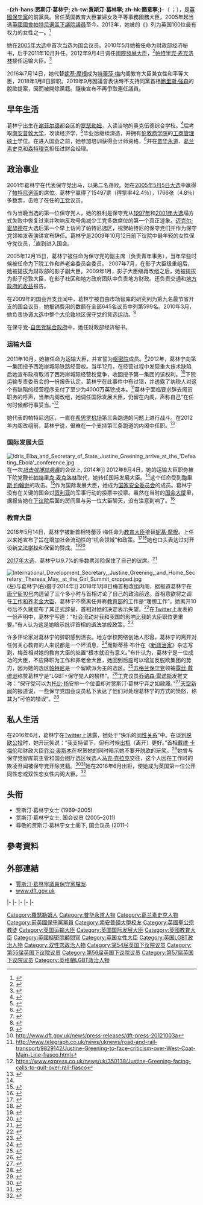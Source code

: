 {{NoteTA
|G1=PoliticiansUK
|T = zh-hans:贾斯汀·葛林宁; zh-tw:賈斯汀·葛林寧; zh-hk:簡意寧;
|1 = zh-hans:贾斯汀·葛林宁; zh-tw:賈斯汀·葛林寧; zh-hk:簡意寧;
|2 = 葛林宁=>zh-hans:葛林宁; 葛林宁=>zh-tw:葛林寧; 葛林宁=>zh-hk:簡意寧;
|3=zh-hant:大衛·金馬倫;zh-tw:大衛·卡麥隆;zh-cn:戴维·卡梅伦;
}}<!-- 請勿移除(1)項之單向轉換功能，以免內文譯名出錯。 -->
{{Infobox officeholder
|honorific-prefix = [[尊敬的|尊敬的]]
|name             = 賈斯汀·葛林寧 {{small|阁下}}
|honorific-suffix = [[国会议员|国会议员]]
|image            = Official portrait of Justine Greening crop 2.jpg
|office           = [[教育大臣_(英國)|教育大臣]]
|monarch          = [[伊利沙伯二世|伊利沙伯二世]]
|primeminister    = [[文翠珊|文翠珊]]
|term_start       = 2016年7月14日
|term_end         = 2018年1月8日
|predecessor      = [[妮基·摩根|妮基·摩根]]
|successor        = [[達米安·海因斯|達米安·海因斯]]
|office1          = [[婦女及平等事務部長|婦女及平等事務部長]]
|monarch1         = [[伊利沙伯二世|伊利沙伯二世]]
|primeminister1   = [[文翠珊|文翠珊]]
|term_start1      = 2016年7月14日
|term_end1        = 2018年1月8日
|predecessor1     = [[妮基·摩根|妮基·摩根]]
|successor1       = [[安珀·路德|安珀·路德]]
|office2          = [[國際發展大臣|國際發展大臣]]
|monarch2         = [[伊利沙伯二世|伊利沙伯二世]]
|primeminister2   = [[戴维·卡梅伦|戴维·卡梅伦]]
|term_start2      = 2012年9月4日
|term_end2        = 2016年7月14日
|predecessor2     = [[麥俊高|安德魯·米切爾]]
|successor2       = [[布里提·帕特尔|布里提·帕特尔]]
|office3          = [[英國運輸大臣|運輸大臣]]
|monarch3         = [[伊利沙伯二世|伊利沙伯二世]]
|primeminister3   = [[戴维·卡梅伦|戴维·卡梅伦]]
|term_start3      = 2011年10月14日
|term_end3        = 2012年9月4日
|predecessor3     = [[夏文達|夏文達]]
|successor3       = [[麥樂賢|麥樂賢]]
|office4          = [[財政部經濟秘書|財政部經濟秘書]]
|monarch4         = [[伊利沙伯二世|伊利沙伯二世]]
|primeminister4   = [[戴维·卡梅伦|戴维·卡梅伦]]
|1blankname4      = 大臣
|1namedata4       = [[乔治·奥斯本|乔治·奥斯本]]
|term_start4      = 2010年5月13日
|term_end4        = 2011年10月14日
|predecessor4     = {{link-en|裴毅生|Ian Pearson|伊恩·皮爾森}}
|successor4       = {{link-en|克洛依·史密斯|Chloe Smith}}
|office5          = [[帕特尼_(英國國會選區)|帕特尼選區]]<br>[[國會議員|下議院議員]]
|term_start5      = 2005年5月5日
|term_end5        = 2019年11月6日
|predecessor5     = {{le|托尼·柯爾曼|Tony Colman (politician)}}
|successor5       = 
|majority5        = 10,053（24.6%）
|birthname        = {{lang|en|Justine Greening}}<br />-{zh-hans:贾斯汀·葛林宁;zh-tw:賈斯汀·葛林寧;zh-hk:積斯汀·格寧;}-
|birth_date       = {{Birth date and age|1969|4|30|df=y}}
|birth_place      = {{UK}}[[英格蘭|英格蘭]][[南約克郡|南約克郡]][[羅瑟勒姆|羅瑟勒姆]]
|party            = [[保守黨_(英國)|保守黨]]
|spouse           = 
|children         = 
|religion         = [[基督教|基督教]]（[[聖公宗|聖公宗]]）
|education        = 
|alma_mater       = [[南安普敦大学|南安普敦大学]]<br />[[伦敦商学院|伦敦商学院]]
|signature        = 
|website          = {{URL|http://www.justinegreening.co.uk/|}}
}}

'''-{zh-hans:贾斯汀·葛林宁; zh-tw:賈斯汀·葛林寧; zh-hk:簡意寧;}-'''（{{lang-en|'''Justine Greening'''}} {{post-nominals|country=GBR|PC|MP}}；{{bd|1969年|4月30日||catIdx=G}}），是[[保守黨_(英國)|英國保守黨]]的前黨員。曾任英国教育大臣兼婦女及平等事務國務大臣，2005年起当选[[英國國會|英國國會]][[帕特尼_(英國國會選區)|帕特尼選區]][[國會議員|下議院議員]]至今。2013年，她被{{le|英国广播公司第四频道|BBC Radio 4}}的《{{le|妇女时间|Woman's Hour}}》列为英国100位最有权力的女性之一。<ref>{{cite web|url=http://www.bbc.co.uk/programmes/b007qlvb/features/power-list-100|title=BBC Radio 4, Woman's Hour Power List|trans_title=权力女性名单|publisher=BBC|accessdate=2015-10-05|archive-date=2013-02-15|archive-url=https://web.archive.org/web/20130215063524/http://www.bbc.co.uk/programmes/b007qlvb/features/power-list-100|dead-url=no}}</ref>

她在[[2005年英国大选|2005年大选]]中首次当选为国会议员。2010年5月她被任命为财政部经济秘书，后于2011年10月升任{{le|运输大臣|Secretary of State for Transport}}。2012年9月4日调任[[國際發展大臣|國際發展大臣]]，<ref name="blogs1">{{cite web| url=http://conservativehome.blogs.com/thetorydiary/2012/09/full-cabinet-list.html| title=Full post-reshuffle list of Conservative Cabinet Ministers| publisher=[[ConservativeHome|ConservativeHome]]| accessdate=2012-09-04| deadurl=no| archiveurl=https://web.archive.org/web/20120907014801/http://conservativehome.blogs.com/thetorydiary/2012/09/full-cabinet-list.html| archivedate=2012-09-07}}</ref>[[帕特里克·麦克洛林|帕特里克·麦克洛林]]接任运输大臣。<ref>{{cite web| url=http://conservativehome.blogs.com/thetorydiary/2012/09/full-cabinet-list.html| title=Full post-reshuffle list of Conservative Cabinet Ministers| trans_title=保守党内阁改组后全名单| publisher=[[ConservativeHome|ConservativeHome]]| accessdate=2012-09-04| archive-date=2012-09-07| archive-url=https://web.archive.org/web/20120907014801/http://conservativehome.blogs.com/thetorydiary/2012/09/full-cabinet-list.html| dead-url=no}}</ref>

2016年7月14日，她代替[[妮基·摩根|妮基·摩根]]成为[[特蕾莎·梅|特蕾莎·梅]]内阁教育大臣兼女性和平等大臣，2018年1月8日辞职。2019年9月因議會表決時不支持同黨首相[[鮑里斯·強森|鮑里斯·強森]]的脫歐提案，因而被開除黨籍。隨後宣布不再爭取連任議員。

== 早年生活 ==
葛林宁出生在[[谢菲尔德|谢菲尔德]]都会区的[[罗瑟勒姆|罗瑟勒姆]]，入读当地的奥克伍德综合学校。<ref>{{cite news| url=https://www.theguardian.com/politics/person/5881/justine-greening| title=Justine Greening: Electoral history and profile| trans_title=贾斯汀·葛林寧：参选历史和简介| work=The Guardian| accessdate=2011-03-05| location=London| archive-date=2014-05-31| archive-url=https://web.archive.org/web/20140531184328/http://www.theguardian.com/politics/person/5881/justine-greening| dead-url=no}}</ref>后考取[[南安普敦大学|南安普敦大学]]，攻读经济学，<ref>{{cite web | url= http://www.justinegreening.co.uk/about-justine.php | title= About Justine | trans_title= 关于葛林宁 | work= Justine Greening website | deadurl= yes | archiveurl= https://web.archive.org/web/20100314132843/http://www.justinegreening.co.uk/about-justine.php | archivedate= 2010-03-14 }}</ref>毕业后继续深造，并拥有[[伦敦商学院|伦敦商学院]]的[[工商管理碩士|工商管理硕士]]学位。在进入国会之前，她参加培训获得会计师资格，<ref>{{cite web |url=http://www.icaew.com/ |title=Welcome to ICAEW.com |publisher=ICAEW |accessdate=2015-10-05 |archive-date=2015-10-04 |archive-url=https://web.archive.org/web/20151004121133/http://www.icaew.com/ |dead-url=no }}</ref>并在[[普华永道|普华永道]]、[[葛兰素史克|葛兰素史克]]和[[森特理克|森特理克]]担任过财会经理。

== 政治事业 ==
2001年葛林宁在{{le|伊灵、阿克顿和羊倌的小树丛选区|Ealing, Acton and Shepherd's Bush (UK Parliament constituency)}}代表保守党出马，以第二名落败。她在[[2005年英国大选|2005年5月5日大选]]中赢得了[[帕特尼_(英國國會選區)|帕特尼選區]]的席位。葛林宁赢得了15497票（得票率42.4％），1766张（4.8％）多数票，击败了在任的[[英国工党|工党]]议员{{le|托尼·柯爾曼|Tony Colman (politician)}}。

作为当晚当选的第一位保守党人，她的胜利是保守党从[[1997年英国大选|1997年]]和[[2001年英国大选|2001年大选]]塌方式失败中恢复过来并吹响反攻号角减少工党多数席位的第一个真正迹象。[[迈克尔·霍华德|迈克尔·霍华德]]在大选后第一个早上访问了帕特尼选区，祝贺帕特尼的保守党们并作为保守党领袖发表演讲宣布辞任。葛林宁是2009年10月12日前下议院中最年轻的女性保守党议员，<ref>{{cite news|url=http://news.bbc.co.uk/1/hi/programmes/question_time/4633233.stm|title=BBC News|trans_title=BBC新闻|publisher=BBC|accessdate=2015-10-05|archive-date=2009-01-11|archive-url=https://web.archive.org/web/20090111180923/http://news.bbc.co.uk/1/hi/programmes/question_time/4633233.stm|dead-url=no}}</ref>直到{{le|克洛伊·史密斯|Chloe Smith}}进入国会。

2005年12月15日，葛林宁被任命为保守党的副主席（负责青年事务），当年早些时候被任命为下院工作和养老金委员会委员。 2007年7月，在影子大臣级重组后，她被提拔为财政部的影子副大臣。2009年1月，影子大臣级再改组之后，她被提拔为影子伦敦大臣，在影子社区和地方政府团队中负责地方财政。还负责交通和[[群体|地方政府的收益]]报告。

在2009年的国会开支丑闻中，葛林宁被自由市场智库{{le|亚当·斯密研究所|Adam Smith Institute}}的研究列为第九名最节省开支的国会议员，她报销费用的数额在全部645名议员中列第599名。2010年3月，她负责协调[[2010年英国大选|大选]]中整个[[大伦敦|大伦敦]]地区保守党的竞选运动。<ref>[http://waugh.standard.co.uk/2010/03/justine-greening-to-run-tory-ge-campaign-in-london.html ] {{webarchive |url=https://web.archive.org/web/20100315035827/http://waugh.standard.co.uk/2010/03/justine-greening-to-run-tory-ge-campaign-in-london.html |date=15 March 2010 }}</ref>

在保守党-[[英国自民党|自民党]][[联合政府|联合政府]]中，她任财政部经济秘书。

=== 运输大臣 ===
2011年10月，她被任命为运输大臣，并宣誓为[[英国枢密院|枢密院]]成员。<ref>{{cite web |url=http://privycouncil.independent.gov.uk/wp-content/uploads/2011/10/2011-oic-october17th.pdf |publisher=Privy Council Office |title=Orders for 17 October 2011 |trans_title=2011年10月17日枢密院敕令 |accessdate=2017年1月1日 |archive-date=2016年3月3日 |archive-url=https://web.archive.org/web/20160303231324/http://privycouncil.independent.gov.uk/wp-content/uploads/2011/10/2011-oic-october17th.pdf |dead-url=yes }}</ref>2012年，葛林宁向第一集团授予西海岸城际铁路经营权。当年12月，在经营过程中发现重大技术缺陷后她宣布政府取消了西海岸城际经营权竞争，收回授予第一集团的该权利。<ref>http://www.dft.gov.uk/news/press-releases/dft-press-20121003a</ref>下院运输专责委员会的一份报告认定，葛林宁在此事件中有过错，并透露了纳税人对这个有缺陷的经营程序支付了至少为4000万英镑成本。<ref>http://www.telegraph.co.uk/news/uknews/road-and-rail-transport/9829142/Justine-Greening-to-face-criticism-over-West-Coat-Main-Line-fiasco.html</ref>葛林宁面临要求辞去阁员职务的呼声，当年内阁改组，她调任国际发展大臣，仍留在内阁，声称自己“在任何时候都行事妥当。”<ref>https://www.express.co.uk/news/uk/350138/Justine-Greening-facing-calls-to-quit-over-rail-fiasco</ref>

她代表的帕特尼选区，一直在[[希思罗机场|希思罗机场]]第三条跑道的问题上进行战斗。在2012年内阁改组前，葛林宁说，很难在一个支持第三条跑道的内阁中任职。<ref>{{cite news | url=http://www.telegraph.co.uk/news/aviation/9502785/Heathrow-third-runway-Transport-Secretary-threatens-to-resign.html | location=London | work=The Daily Telegraph | first=Christopher | last=Hope | title=Heathrow third runway: Transport Secretary threatens to resign | trans_title=希思罗机场第三条跑道：运输大臣以辞职相要挟 | date=2012-08-28 | accessdate=2017-01-01 | archive-date=2013-10-15 | archive-url=https://web.archive.org/web/20131015103455/http://www.telegraph.co.uk/news/aviation/9502785/Heathrow-third-runway-Transport-Secretary-threatens-to-resign.html | dead-url=no }}</ref>

=== 国际发展大臣 ===
[[File:Idris_Elba_and_Secretary_of_State_Justine_Greening_arrive_at_the_'Defeating_Ebola'_conference.jpg|thumb]]在一次''[[埃博拉病毒属|抗击埃博拉病毒]]''的会议上, 2014年]]
2012年9月4日，她的运输大臣职务被下院党鞭长[[帕特里克·麦克洛林|帕特里克·麦克洛林]]取代，她转任国际发展大臣。<ref name="blogs1"/>这个任命受到[[鲍里斯·约翰逊|鲍里斯·约翰逊]]的攻击。<ref>{{cite web|url=http://metro.co.uk/2012/09/04/boris-johnson-condemns-justine-greening-demotion-over-heathrow-564769/|title=Boris Johnson condemns Justine Greening 'demotion over Heathrow'|trans_title=约翰逊批评因葛林宁不支持修建跑道将她降职的行为|accessdate=2015-10-05|archive-date=2015-11-04|archive-url=https://web.archive.org/web/20151104181043/http://metro.co.uk/2012/09/04/boris-johnson-condemns-justine-greening-demotion-over-heathrow-564769/|dead-url=no}}</ref>作为国际发展大臣，她成为[[英国国家安全委员会|国家安全委员会]]的成员。葛林宁没有在关键的国会对[[叙利亚|叙利亚]]的军事行动的投票中投票。虽然在当时的[[国会大厦|国会大厦]]里，据报告她在[[英国下议院|下议院]]后面的房间里与另一位大臣聊天，没有注意到{{le|催促投票的钟声|Division bell}}响了。<ref>{{cite news| url=http://www.dailymail.co.uk/news/article-2406731/Ministers-missed-vote-Chief-Whip-shambles-Commons-exposed.html | location=London | work=Daily Mail | title=Six ministers who missed the vote: Chief Whip under fire as shambles in Commons is exposed | trans_title=六位大臣没有投票：下院党鞭长因混乱的应急管理被攻击 | first=Jason | last=Groves | date=2013-08-30}}</ref>

=== 教育大臣 ===
2016年5月14日，葛林宁被新首相特蕾莎·梅任命为[[教育大臣|教育大臣]]接替[[妮基·摩根|妮基·摩根]]。上任以来她宣布了旨在增加社会流动性的“机会领域”和{{le|免费学校 (英格兰)|Free school (England)|免费学校}}政策。<ref>{{cite web |url=http://www.bbc.co.uk/news/education-37554334 |title=Greening announces social mobility 'opportunity areas' |work=BBC News website |date=2016-10-04 |accessdate=2017-08-02 |archive-date=2017-04-26 |archive-url=https://web.archive.org/web/20170426230417/http://www.bbc.co.uk/news/education-37554334 |dead-url=no }}</ref><ref>{{cite web |url=http://www.bbc.co.uk/news/education-39570548 |title=Next wave of free schools approved |work=BBC News website |date=2017-04-12 |accessdate=2017-08-02 |archive-date=2017-05-11 |archive-url=https://web.archive.org/web/20170511044825/http://www.bbc.co.uk/news/education-39570548 |dead-url=no }}</ref>她也口头表达过对开设新[[文法学校|文法学校]]和保留{{le|英国学校学费|Tuition fees in the United Kingdom|大学学费}}的赞成。<ref>{{cite web |url=http://www.bbc.co.uk/news/education-37338601 |title=Greening pledges grammar 'meritocracy' |work=BBC News website |date=2016-09-12 |accessdate=2017-08-02 |archive-date=2017-10-16 |archive-url=https://web.archive.org/web/20171016115850/http://www.bbc.co.uk/news/education-37338601 |dead-url=no }}</ref><ref>{{cite web |url=https://www.timeshighereducation.com/news/justine-greening-labours-free-tuition-plan-threat-access |title=Justine Greening: Labour’s free tuition plan ‘threat to access’ |work=Times Higher Education website |date=2017-07-12 |accessdate=2017-08-02 |archive-date=2017-08-02 |archive-url=https://web.archive.org/web/20170802211647/https://www.timeshighereducation.com/news/justine-greening-labours-free-tuition-plan-threat-access |dead-url=no }}</ref>

[[2017年英國大選|2017年大选]]，葛林宁以9.7%的多数票涉险保住了自己的议席。<ref>{{cite web |url=http://www.bbc.co.uk/news/politics/constituencies/E14000887 |title=Putney Parliamentary constituency - Election 2017 |work=BBC News website |date=2017-06-09 |accessdate=2017-08-02 |archive-date=2017-05-20 |archive-url=https://web.archive.org/web/20170520014600/http://www.bbc.co.uk/news/politics/constituencies/E14000887 |dead-url=no }}</ref>

[[File:International_Development_Secretary,_Justine_Greening,_and_Home_Secretary,_Theresa_May,_at_the_Girl_Summit_cropped.jpg|left]](左)与葛林宁(右)摄于2014年]]
2018年1月8日梅首相改组内阁，据报道葛林宁在[[唐宁街10号|唐宁街10号]]内逗留了三个多小时与首相讨论了自己的政治前途。首相意欲将之调任[[工作和养老金大臣|工作和养老金大臣]]，葛林宁不愿离任并称[[英国教育部|教育部]]的工作是“理想工作”。她离开10号后不久就宣布了其正式辞呈，首相对她的决定表示失望。<ref>{{cite news|url=http://www.mirror.co.uk/news/politics/justine-greening-quits-theresa-mays-11819925|title=Justine Greening quits Theresa May's government after being offered humiliating step down|author=Joshua Taylor|date=2018-01-08|newspaper=Daily Mirror}}</ref>在[[Twitter|Twitter]]上发表的一份声明中，葛林宁写道：“社会流动对我和我国的影响比我的大臣职位更重要。”有人认为这是她暗示批评首相的[[语法学校|语法学校]]政策。<ref>{{cite news|url=https://www.ft.com/content/3a217356-f47a-11e7-8715-e94187b3017e|title=Theresa May’s cabinet reshuffle goes off course|author=George Parker|date=2018-01-08|newspaper=Financial Times}}</ref>

许多评论家对葛林宁的辞职感到沮丧。地方学校网络创始人{{le|梅丽莎·本恩|Melissa Benn}}形容，葛林宁的离开对任何关心教育的人来说都是一个坏消息，<ref>{{cite news|url=https://www.theguardian.com/commentisfree/2018/jan/09/justine-greening-departure-tory-education-secretary|title=Justine Greening’s departure is bad news for anyone who cares about education|author=Melissa Benn|newspaper=The Guardian|date=2018-01-09}}</ref>而斯蒂芬·布什在《[[新政治家|新政治家]]》杂志写到，梅首相对她的教育大臣的处置“根本就没有意义。”布什认为，葛林宁是一位成功的大臣，不应降职为工作和养老金大臣，她回到后座可以增加反脱欧集团的势力，因为她的选区[[帕特尼_(英國國會選區)|帕特尼]]是一个留欧派为主的选区。<ref>{{cite news|url=https://www.newstatesman.com/politics/staggers/2018/01/theresa-may-s-treatment-justine-greening-makes-no-sense-all|title=Theresa May’s treatment of Justine Greening makes no sense at all|date=2018-01-08|author=Stephen Bush|newspaper=New Statesman}}</ref>[[苏格兰保守党|苏格兰保守党]]领袖[[露丝·戴维逊|露丝·戴维逊]]称赞葛林宁是“LGBT+保守党人的榜样”。<ref>{{cite news|url=https://www.standard.co.uk/news/politics/theresa-mays-cabinet-reshuffle-backfires-as-former-education-secretary-justine-greening-refuses-new-a3735081.html|title=Theresa May's Cabinet reshuffle backfires as education secretary Justine Greening refuses new role and quits|author=Tom Powell|date=2018-01-08|newspaper=London Evening Standard}}</ref>工党议员[[乔纳森·雷诺斯|乔纳森·雷诺斯]]发推文称：“保守党可以为[[托比·扬|托比·扬]]安排一个位置却对贾斯汀·葛林宁弃之如敝履。”<ref>{{cite web |url=https://twitter.com/jreynoldsMP/status/950457604001730561 |title=Jonathan Reynolds on Twitter |date=2018-01-08}}</ref>[[天空新闻台|天空新闻]]的{{le|费萨尔·伊斯兰|Faisal Islam }}报道说，一些保守党国会议员私下表达了他们对处理葛林宁的方式的愤怒，称其为“可怕的错误”。<ref name="FaisalMPs">{{cite news|url=https://news.sky.com/story/cabinet-reshuffle-analysis-greening-departure-gives-pm-a-putney-problem-11200812|title='A dreadful error': Tories lament May's reshuffle as Greening departs|author=Faisal Islam|date=2018-01-09|website=Sky News}}</ref>

== 私人生活 ==
在2016年6月，葛林宁在[[Twitter|Twitter]]上透露，她处于“快乐的[[同性关系|同性关系]]”中。在谈到[[英國脫歐公投|脱欧公投]]时，她开玩笑说：“我支持留下，但有时候[[出柜|出柜]]（离开）更好。”首相[[戴维·卡梅伦|戴维·卡梅伦]]和财政大臣[[乔治·奥斯本|乔治·奥斯本]]在祝贺她的同时暗示她不要开脱欧的玩笑。<ref>{{cite news|last=Saul|first=Heather|url=http://www.independent.co.uk/news/people/pride-2016-tory-mp-justine-greening-announces-she-is-in-a-same-sex-relationship-a7102766.html|title=Pride 2016: Tory MP Justine Greening announces she is in a same-sex relationship|trans_title=自豪2016：保守党大臣葛林宁宣布她在同性恋关系中|work=The Independent|date=2016-06-25|accessdate=2016-06-25|archive-date=2016-06-25|archive-url=https://web.archive.org/web/20160625150017/http://www.independent.co.uk/news/people/pride-2016-tory-mp-justine-greening-announces-she-is-in-a-same-sex-relationship-a7102766.html|dead-url=no}}</ref>她曾与保守党智库{{le|英国青年基金会|Young Britons' Foundation}}前主管和国会图厅选区候选人[[马克·克拉克|马克·克拉克]]交往，这个人因在{{le|保守党青年组织|Conservative Future}}工作时的欺凌丑闻被保守党开除党籍。<ref>{{cite web|last=Dog |first=Black |url=http://www.dailymail.co.uk/news/article-2090113/Justines-lonely-road-top.html |title=Justine's lonely road to the top | Daily Mail Online |trans_title=贾斯汀孤独地爬向高峰|publisher=Dailymail.co.uk |date=2012-01-21 |accessdate=2016-06-28}}</ref><ref>{{cite web|last=Quinton |first=Matt |url=https://www.thesun.co.uk/archives/politics/766019/sex-drugs-booze-blackmail-bullying-suicide-scandal-which-is-rocking-tories/ |title=Sex, drugs, booze, blackmail, bullying & suicide scandal which is rocking Tories – The Sun |trans_title=性、药物、酒、勒索、欺凌和自杀丑闻震荡保守党|publisher=Thesun.co.uk |date=2015-11-20 |accessdate=2016-06-28}}</ref>她在2016年6月出柜，使她成为英国第一位公开同性恋或双性恋女性内阁大臣。<ref>{{cite web |url=http://www.pinknews.co.uk/2016/06/25/justine-greening-comes-out-as-first-female-uk-cabinet-minister-in-a-same-sex-relationship/ |title=Justine Greening comes out as first female UK cabinet minister in a same-sex relationship · PinkNews |trans_title=贾斯汀·葛林宁作为第一位女性英国内阁大臣公开同性恋关系·粉红新闻 |publisher=Pinknews.co.uk |date= |accessdate=2016-06-28 |archive-date=2019-04-23 |archive-url=https://web.archive.org/web/20190423031809/https://www.pinknews.co.uk/2016/06/25/justine-greening-comes-out-as-first-female-uk-cabinet-minister-in-a-same-sex-relationship/ |dead-url=no }}</ref>
== 头衔 ==
* 贾斯汀·葛林宁女士 (1969–2005)
* 贾斯汀·葛林宁女士, 国会议员 (2005–2011)
* 尊敬的贾斯汀·葛林宁女士阁下, 国会议员 (2011–)

==參考資料==
{{Reflist|30em}}

==外部連結==
{{commonscat|Justine Greening}}
*[https://web.archive.org/web/20131120054733/http://www.conservatives.com/People/Members_of_Parliament/Greening_Justine.aspx 賈斯汀·葛林寧議員保守黨檔案]
*[https://web.archive.org/web/20111019200629/http://www.dft.gov.uk/ministers/justine-greening www.dft.gov.uk]

{{s-start}}
{{s-par|uk}}
{{s-bef|before={{le|托尼·柯爾曼|Tony Colman (politician)}}}}
{{s-ttl|title=英國下議院[[帕特尼_(英國國會選區)|帕特尼議員]]|years=[[2005年英國大選|2005年]]－}}
{{s-inc}}
|-
{{s-off}}
{{s-bef|before={{link-en|裴毅生|Ian Pearson|伊恩·皮爾森}}}}
{{s-ttl|title=[[財政部經濟秘書|財政部經濟秘書]]|years=2010年－2011年}}
{{s-aft|after={{link-en|克洛依·史密斯|Chloe Smith}}}}
|-
{{s-bef|before=[[夏文達|夏文達]]}}
{{s-ttl|title= [[英國運輸大臣|運輸大臣]]|years=2011年－2012年}}
{{s-aft|after=[[麥樂賢|帕特里克·麥克洛林]]}}
|-
{{s-bef|before=[[麥俊高|安德魯·米切爾]]}}
{{s-ttl|title=[[國際發展大臣|國際發展大臣]]|years=2012年－2016年}}
{{s-aft|after=[[布里提·帕特尔|布里提·帕特尔]]}}
|-
{{s-bef|rows=2|before=[[妮基·摩根|妮基·摩根]]}}
{{s-ttl|title=[[婦女及平等事務部長|婦女及平等事務部長]]|years=2016年－2018年}}
{{s-aft|after=[[安珀·路德|安珀·路德]]}}
|-
{{s-ttl|title=[[教育大臣|教育大臣]]|years=2016年－2018年}}
{{s-aft|after=[[達米安·海因斯|達米安·海因斯]]}}
{{s-end}}

{{戴维·卡梅伦内阁|state=collapsed}}
{{特蕾莎·梅内阁|state=collapsed}}

{{DEFAULTSORT:Greening, Justine}}
[[Category:羅瑟勒姆人|Category:羅瑟勒姆人]]
[[Category:普华永道人物|Category:普华永道人物]]
[[Category:葛兰素史克人物|Category:葛兰素史克人物]]
[[Category:前英國保守黨黨員|Category:前英國保守黨黨員]]
[[Category:南安普頓大學校友|Category:南安普頓大學校友]]
[[Category:英國聖公宗教徒|Category:英國聖公宗教徒]]
[[Category:英国运输大臣|Category:英国运输大臣]]
[[Category:英国国际发展大臣|Category:英国国际发展大臣]]
[[Category:英國教育大臣|Category:英國教育大臣]]
[[Category:英國樞密院顧問官|Category:英國樞密院顧問官]]
[[Category:英国女性大臣|Category:英国女性大臣]]
[[Category:英国LGBT政治人物|Category:英国LGBT政治人物]]
[[Category:双性恋政治人物|Category:双性恋政治人物]]
[[Category:第54届英国下议院议员|Category:第54届英国下议院议员]]
[[Category:第55届英国下议院议员|Category:第55届英国下议院议员]]
[[Category:第56届英国下议院议员|Category:第56届英国下议院议员]]
[[Category:第57届英国下议院议员|Category:第57届英国下议院议员]]
[[Category:英格蘭LGBT政治人物|Category:英格蘭LGBT政治人物]]